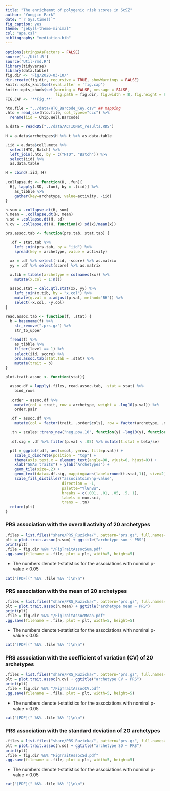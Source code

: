 ```yaml
---
title: "The enrichemnt of polygenic risk scores in ScSZ"
author: "Yongjin Park"
date: "`r Sys.time()`"
fig_caption: yes
theme: "jekyll-theme-minimal"
csl: "apa.csl"
bibliography: "mediation.bib"
---
```



```r
options(stringsAsFactors = FALSE)
source('../Util.R')
source('Util-rmd.R')
library(tidyverse)
library(data.table)
fig.dir <- 'Fig/2020-03-10/'
dir.create(fig.dir, recursive = TRUE, showWarnings = FALSE)
knitr::opts_knit$set(eval.after = 'fig.cap')
knitr::opts_chunk$set(warning = FALSE, message = FALSE,
                      fig.path = fig.dir, fig.width = 8, fig.height = 8)
FIG.CAP <- '**Fig.**'
```

```r
hto.file = "../data/HTO_Barcode_Key.csv" ## mapping
.hto = read_csv(hto.file, col_types="ccc") %>%
  rename(iid = Chip.Well.Barcode)
```


```r
a.data = readRDS("../data/ACTIONet_results.RDS")

H = a.data$archetypes$H %>% t %>% as.data.table

.iid = a.data$cell.meta %>%
  select(HTO, Batch) %>% 
  left_join(.hto, by = c("HTO", "Batch")) %>%
  select(iid) %>%
  as.data.table

H = cbind(.iid, H)

.collapse.dt <- function(H, .fun){
  H[, lapply(.SD, .fun), by = .(iid)] %>%
    as_tibble %>%
    gather(key=archetype, value=activity, -iid)
}

h.sum = .collapse.dt(H, sum)
h.mean = .collapse.dt(H, mean)
h.sd = .collapse.dt(H, sd)
h.cv = .collapse.dt(H, function(x) sd(x)/mean(x))
```


```r
prs.assoc.tab <- function(prs.tab, stat.tab) {

  .df = stat.tab %>%
    left_join(prs.tab, by = "iid") %>%
    spread(key = archetype, value = activity)

  xx = .df %>% select(-iid, -score) %>% as.matrix
  yy = .df %>% select(score) %>% as.matrix

  x.tib = tibble(archetype = colnames(xx)) %>%
    mutate(x.col = 1:n())

  assoc.stat = calc.qtl.stat(xx, yy) %>%
    left_join(x.tib, by = "x.col") %>%
    mutate(q.val = p.adjust(p.val, method="BH")) %>% 
    select(-x.col, -y.col)
}

read.assoc.tab <- function(f, .stat) {
  b = basename(f) %>%
    str_remove(".prs.gz") %>%
    str_to_upper

  fread(f) %>%
    as_tibble %>%
    filter(level == 1) %>%
    select(iid, score) %>% 
    prs.assoc.tab(stat.tab = .stat) %>%
    mutate(trait = b)
}

plot.trait.assoc <- function(stat){

  assoc.df = lapply(.files, read.assoc.tab, .stat = stat) %>%
    bind_rows

  .order = assoc.df %>%
    mutate(col = trait, row = archetype, weight = -log10(p.val)) %>% 
    order.pair

  .df = assoc.df %>%
    mutate(col = factor(trait, .order$cols), row = factor(archetype, .order$rows))

  .tn = scales::trans_new("neg.pow.10", function(y) -log10(y), function(x) 10^(-x))

  .df.sig = .df %>% filter(p.val < .05) %>% mutate(t.stat = beta/se)

  plt = ggplot(.df, aes(x=col, y=row, fill=p.val)) +
    scale_x_discrete(position = "top") +
    theme(axis.text.x = element_text(angle=90, vjust=0, hjust=0)) +
    xlab("GWAS traits") + ylab("Archetypes") +
    geom_tile(size=.2) +
    geom_text(data=.df.sig, mapping=aes(label=round(t.stat,1)), size=2) +
    scale_fill_distiller("associatoin\np-value",
                         direction = -1,
                         palette="YlGnBu",
                         breaks = c(.001, .01, .05, .5, 1),
                         labels = num.sci,
                         trans = .tn)
  return(plt)
}
```


### PRS association with the overall activity of 20 archetypes

```r
.files = list.files("share/PRS_Ruzicka/", pattern="prs.gz", full.names=TRUE)
plt = plot.trait.assoc(h.sum) + ggtitle("archetype sum ~ PRS") 
print(plt)
.file = fig.dir %&% "/FigTraitAssocSum.pdf"
.gg.save(filename = .file, plot = plt, width=5, height=5)
```

* The numbers denote t-statistics for the associations with nominal p-value < 0.05

```r
cat("[PDF](" %&% .file %&% ")\n\n")
```

### PRS association with the mean of 20 archetypes

```r
.files = list.files("share/PRS_Ruzicka/", pattern="prs.gz", full.names=TRUE)
plt = plot.trait.assoc(h.mean) + ggtitle("archetype mean ~ PRS") 
print(plt)
.file = fig.dir %&% "/FigTraitAssocMean.pdf"
.gg.save(filename = .file, plot = plt, width=5, height=5)
```

* The numbers denote t-statistics for the associations with nominal p-value < 0.05

```r
cat("[PDF](" %&% .file %&% ")\n\n")
```

### PRS association with the coefficient of variation (CV) of 20 archetypes

```r
.files = list.files("share/PRS_Ruzicka/", pattern="prs.gz", full.names=TRUE)
plt = plot.trait.assoc(h.cv) + ggtitle("archetype CV ~ PRS") 
print(plt)
.file = fig.dir %&% "/FigTraitAssocCV.pdf"
.gg.save(filename = .file, plot = plt, width=5, height=5)
```

* The numbers denote t-statistics for the associations with nominal p-value < 0.05

```r
cat("[PDF](" %&% .file %&% ")\n\n")
```


### PRS association with the standard deviation of 20 archetypes

```r
.files = list.files("share/PRS_Ruzicka/", pattern="prs.gz", full.names=TRUE)
plt = plot.trait.assoc(h.sd) + ggtitle("archetype SD ~ PRS") 
print(plt)
.file = fig.dir %&% "FigTraitAssocSd.pdf"
.gg.save(filename = .file, plot = plt, width=5, height=5)
```

* The numbers denote t-statistics for the associations with nominal p-value < 0.05

```r
cat("[PDF](" %&% .file %&% ")\n\n")
```
